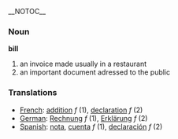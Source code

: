 __NOTOC__

=== Noun ===

'''bill'''

#an invoice made usually in a restaurant
#an important document adressed to the public

=== Translations ===

*[[French]]: [[addition]] ''f'' (1), [[declaration]] ''f'' (2)
*[[German]]: [[Rechnung]] ''f'' (1), [[Erklärung]] ''f'' (2)
*[[Spanish]]: [[nota]], [[cuenta]] ''f'' (1), [[declaración]] ''f'' (2)